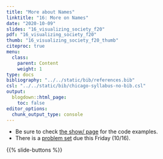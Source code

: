```yaml
---
title: "More about Names"
linktitle: "16: More on Names"
date: "2020-10-09"
slides: "16_visualizing_society_f20"    
pdf: "16_visualizing_society_f20"
thumb: "16_visualizing_society_f20_thumb"    
citeproc: true
menu:
  class:
    parent: Content
    weight: 1
type: docs
bibliography: "../../static/bib/references.bib"
csl: "../../static/bib/chicago-syllabus-no-bib.csl"
output:
  blogdown::html_page:
    toc: false
editor_options: 
  chunk_output_type: console
---
```


- Be sure to check [the show/ page](/show/16-show/) for the code examples. 
- There is a [problem set](/show/16-work/) due this Friday (10/16). 


{{% slide-buttons %}}
